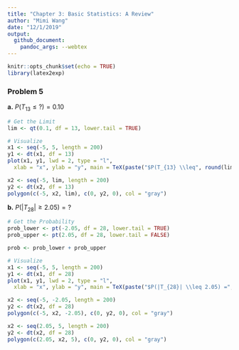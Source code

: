 ```yaml
---
title: "Chapter 3: Basic Statistics: A Review"
author: "Mimi Wang"
date: "12/1/2019"
output:
  github_document:
    pandoc_args: --webtex
---
```


```r
knitr::opts_chunk$set(echo = TRUE)
library(latex2exp)
```

### Problem 5

**a.** $P(T_{13} \leq ?) = 0.10$

```r
# Get the Limit
lim <- qt(0.1, df = 13, lower.tail = TRUE)

# Visualize
x1 <- seq(-5, 5, length = 200)
y1 <- dt(x1, df = 13)
plot(x1, y1, lwd = 2, type = "l",
  xlab = "x", ylab = "y", main = TeX(paste("$P(T_{13} \\leq", round(lim, 2),") = 0.10")))

x2 <- seq(-5, lim, length = 200)
y2 <- dt(x2, df = 13)
polygon(c(-5, x2, lim), c(0, y2, 0), col = "gray")

```

**b.** $P(|T_{28}| \geq 2.05) = ?$

```r
# Get the Probability
prob_lower <- pt(-2.05, df = 28, lower.tail = TRUE)
prob_upper <- pt(2.05, df = 28, lower.tail = FALSE)

prob <- prob_lower + prob_upper

# Visualize
x1 <- seq(-5, 5, length = 200)
y1 <- dt(x1, df = 28)
plot(x1, y1, lwd = 2, type = "l",
  xlab = "x", ylab = "y", main = TeX(paste("$P(|T_{28}| \\leq 2.05) =", round(prob, 2))))

x2 <- seq(-5, -2.05, length = 200)
y2 <- dt(x2, df = 28)
polygon(c(-5, x2, -2.05), c(0, y2, 0), col = "gray")

x2 <- seq(2.05, 5, length = 200)
y2 <- dt(x2, df = 28)
polygon(c(2.05, x2, 5), c(0, y2, 0), col = "gray")
```
